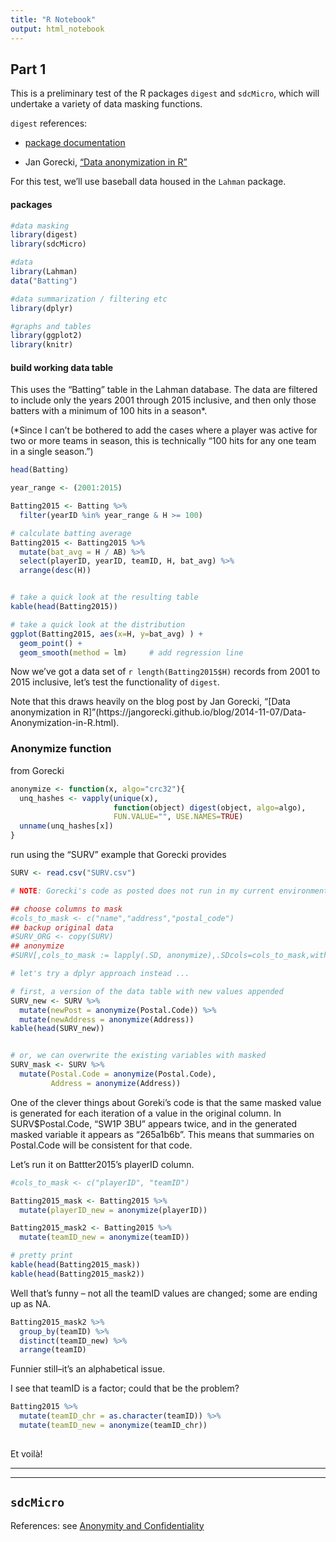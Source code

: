 ```yaml
---
title: "R Notebook"
output: html_notebook
---
```


## Part 1

This is a preliminary test of the R packages `digest` and `sdcMicro`, which will undertake a variety of data masking functions.

`digest` references:

* [package documentation](https://www.rdocumentation.org/packages/digest/versions/0.6.12/topics/digest)

* Jan Gorecki, ["Data anonymization in R"](https://jangorecki.github.io/blog/2014-11-07/Data-Anonymization-in-R.html)

For this test, we'll use baseball data housed in the `Lahman` package.


#### packages

```r

#data masking
library(digest)
library(sdcMicro)

#data
library(Lahman)
data("Batting")

#data summarization / filtering etc
library(dplyr)

#graphs and tables
library(ggplot2)
library(knitr)


```

#### build working data table

This uses the "Batting" table in the Lahman database. The data are filtered to include only the years 2001 through 2015 inclusive, and then only those batters with a minimum of 100 hits in a season*.

(*Since I can't be bothered to add the cases where a player was active for two or more teams in season, this is technically "100 hits for any one team in a single season.")

```r

head(Batting)

year_range <- (2001:2015)

Batting2015 <- Batting %>%
  filter(yearID %in% year_range & H >= 100)

# calculate batting average
Batting2015 <- Batting2015 %>%
  mutate(bat_avg = H / AB) %>%
  select(playerID, yearID, teamID, H, bat_avg) %>%
  arrange(desc(H))


# take a quick look at the resulting table
kable(head(Batting2015))

# take a quick look at the distribution
ggplot(Batting2015, aes(x=H, y=bat_avg) ) +
  geom_point() +
  geom_smooth(method = lm)     # add regression line


```


Now we've got a data set of `r length(Batting2015$H)` records from 2001 to 2015 inclusive, let's test the functionality of `digest`.

Note that this draws heavily on the blog post by Jan Gorecki, "[Data anonymization in R]"(https://jangorecki.github.io/blog/2014-11-07/Data-Anonymization-in-R.html). 



### Anonymize function


from Gorecki

```r

anonymize <- function(x, algo="crc32"){
  unq_hashes <- vapply(unique(x), 
                       function(object) digest(object, algo=algo), 
                       FUN.VALUE="", USE.NAMES=TRUE)
  unname(unq_hashes[x])
}


```

run using the "SURV" example that Gorecki provides 

```r

SURV <- read.csv("SURV.csv")

# NOTE: Gorecki's code as posted does not run in my current environment

## choose columns to mask
#cols_to_mask <- c("name","address","postal_code")
## backup original data
#SURV_ORG <- copy(SURV)
## anonymize
#SURV[,cols_to_mask := lapply(.SD, anonymize),.SDcols=cols_to_mask,with=FALSE]  ### DOES NOT WORK!

# let's try a dplyr approach instead ...

# first, a version of the data table with new values appended
SURV_new <- SURV %>%
  mutate(newPost = anonymize(Postal.Code)) %>%
  mutate(newAddress = anonymize(Address))
kable(head(SURV_new))


# or, we can overwrite the existing variables with masked
SURV_mask <- SURV %>%
  mutate(Postal.Code = anonymize(Postal.Code),
         Address = anonymize(Address))


```


One of the clever things about Goreki's code is that the same masked value is generated for each iteration of a value in the original column. In SURV$Postal.Code, "SW1P 3BU" appears twice, and in the generated masked variable it appears as "265a1b6b". This means that summaries on Postal.Code will be consistent for that code.


Let's run it on Battter2015's playerID column. 


```r

#cols_to_mask <- c("playerID", "teamID")

Batting2015_mask <- Batting2015 %>%
  mutate(playerID_new = anonymize(playerID)) 

Batting2015_mask2 <- Batting2015 %>%
  mutate(teamID_new = anonymize(teamID))

# pretty print
kable(head(Batting2015_mask))
kable(head(Batting2015_mask2))

```


Well that's funny -- not all the teamID values are changed; some are ending up as NA. 

```r

Batting2015_mask2 %>%
  group_by(teamID) %>%
  distinct(teamID_new) %>%
  arrange(teamID)

```

Funnier still--it's an alphabetical issue.

I see that teamID is a factor; could that be the problem?

```r

Batting2015 %>% 
  mutate(teamID_chr = as.character(teamID)) %>%
  mutate(teamID_new = anonymize(teamID_chr))
  


```

Et voilà!

---

---

## `sdcMicro`


References: see [Anonymity and Confidentiality](https://github.com/MonkmanMH/DataScienceResources/blob/master/docs/Anonymity_Confidentiality.md)


